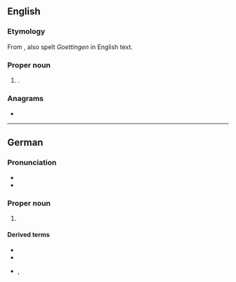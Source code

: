 ==English==
{{wikipedia}}

===Etymology===
From {{der|en|de|-}}, also spelt ''Goettingen'' in English text.

===Proper noun===
{{en-proper noun}}

# {{place|en|independent city/and/district|in|s/Lower Saxony|c/Germany}}.

===Anagrams===
* {{anagrams|en|a=egginnott|getting on}}

----

==German==
{{wikipedia|lang=de}}

===Pronunciation===
* {{IPA|de|/ˈɡœtɪŋən/}}
* {{audio|de|De-Göttingen.ogg|Audio}}

===Proper noun===
{{de-proper noun|toponym}}

# {{place|de|independent city|s/Lower Saxony|c/Germany|t1=Göttingen}}

====Derived terms====
* {{l|de|Göttinger}}
* {{l|de|göttingisch}}
* {{l|de|göttingensch}}, {{l|de|göttingen'sch}}